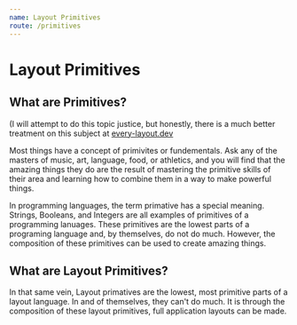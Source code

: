 ```yaml
---
name: Layout Primitives
route: /primitives
---
```


# Layout Primitives

## What are Primitives?

(I will attempt to do this topic justice, but honestly, there is a much better treatment on this subject at [every-layout.dev](https://absolutely.every-layout.dev/rudiments/composition/)

Most things have a concept of primivites or fundementals. Ask any of the masters of music, art, language, food, or athletics, and you will find that the amazing things
they do are the result of mastering the primitive skills of their area and learning how to combine them in a way to make powerful things.

In programming languages, the term primative has a special meaning. Strings, Booleans, and Integers are all examples of primitives of a programming lanuages.
These primitives are the lowest parts of a programing language and, by themselves, do not do much. However, the composition of these primitives can be used to create amazing things.

## What are Layout Primitives?

In that same vein, Layout primatives are the lowest, most primitive parts of a layout language. In and of themselves, they can't do much. It is through the composition of
these layout primitives, full application layouts can be made.

